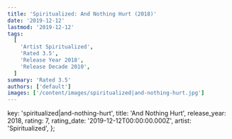 ```yaml
---
title: 'Spiritualized: And Nothing Hurt (2018)'
date: '2019-12-12'
lastmod: '2019-12-12'
tags:
  [
    'Artist Spiritualized',
    'Rated 3.5',
    'Release Year 2018',
    'Release Decade 2010',
  ]
summary: 'Rated 3.5'
authors: ['default']
images: ['/content/images/spiritualized|and-nothing-hurt.jpg']
---
```


  key: 'spiritualized|and-nothing-hurt',
  title: 'And Nothing Hurt',
  release_year: 2018,
  rating: 7,
  rating_date: '2019-12-12T00:00:00.000Z',
  artist: 'Spiritualized',
};

<MusicRating data={data} />
